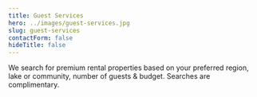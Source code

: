 ```yaml
---
title: Guest Services
hero: ../images/guest-services.jpg
slug: guest-services
contactForm: false
hideTitle: false
---
```



We search for premium rental properties based on your preferred region, lake or community, number of guests & budget. Searches are complimentary.

<GuestServiceList />
